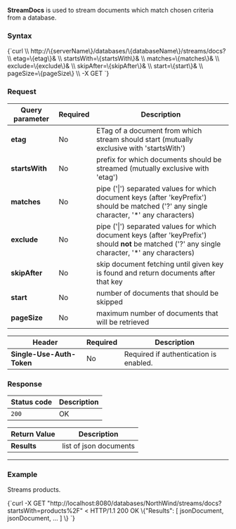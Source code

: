 
**StreamDocs** is used to stream documents which match chosen criteria from a database.


### Syntax

<TabItem value="json" label="json">
<CodeBlock language="json">
{`curl \\
http://\{serverName\}/databases/\{databaseName\}/streams/docs? \\
	etag=\{etag\}& \\
	startsWith=\{startsWith\}& \\
	matches=\{matches\}& \\
	exclude=\{exclude\}& \\
	skipAfter=\{skipAfter\}& \\
	start=\{start\}& \\
	pageSize=\{pageSize\} \\
-X GET 
`}
</CodeBlock>
</TabItem>

### Request

| Query parameter | Required | Description |
| ------------- | -- | ---- |
| **etag** | No | ETag of a document from which stream should start (mutually exclusive with 'startsWith') |
| **startsWith** | No | prefix for which documents should be streamed (mutually exclusive with 'etag') |
| **matches** | No | pipe ('&#124;') separated values for which document keys (after 'keyPrefix') should be matched ('?' any single character, '*' any characters) |
| **exclude** | No | pipe ('&#124;') separated values for which document keys (after 'keyPrefix') should **not** be matched ('?' any single character, '*' any characters) |
| **skipAfter** | No | skip document fetching until given key is found and return documents after that key |
| **start** | No | number of documents that should be skipped |
| **pageSize** | No | maximum number of documents that will be retrieved |

| Header | Required | Description |
| --------| ------- | --- |
| **Single-Use-Auth-Token** | No | Required if authentication is enabled. |


### Response

| Status code | Description |
| ----------- | - |
| `200` | OK |

| Return Value | Description |
| ------------- | ------------- |
| **Results** | list of json documents |

---

### Example

Streams products.

<TabItem value="json" label="json">
<CodeBlock language="json">
{`curl -X GET "http://localhost:8080/databases/NorthWind/streams/docs?startsWith=products%2F"
< HTTP/1.1 200 OK
\{"Results": [ jsonDocument, jsonDocument, ... ] \}
`}
</CodeBlock>
</TabItem>


